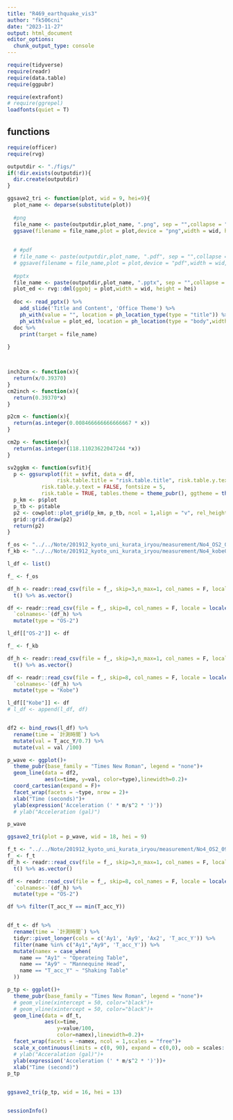 ```yaml
---
title: "R469_earthquake_vis3"
author: "fk506cni"
date: "2023-11-27"
output: html_document
editor_options: 
  chunk_output_type: console
---
```



```r
require(tidyverse)
require(readr)
require(data.table)
require(ggpubr)

require(extrafont)
# require(ggrepel)
loadfonts(quiet = T)
```


## functions
```r
require(officer)
require(rvg)

outputdir <- "./figs/"
if(!dir.exists(outputdir)){
  dir.create(outputdir)
}

ggsave2_tri <- function(plot, wid = 9, hei=9){
  plot_name <- deparse(substitute(plot))
  
  #png
  file_name <- paste(outputdir,plot_name, ".png", sep = "",collapse = "")
  ggsave(filename = file_name,plot = plot,device = "png",width = wid, height = hei,dpi = 300,units = "cm")
  
  
  # #pdf
  # file_name <- paste(outputdir,plot_name, ".pdf", sep = "",collapse = "")
  # ggsave(filename = file_name,plot = plot,device = "pdf",width = wid, height = hei,dpi = 300,units = "cm")
  
  #pptx
  file_name <- paste(outputdir,plot_name, ".pptx", sep = "",collapse = "")
  plot_ed <- rvg::dml(ggobj = plot,width = wid, height = hei)
  
  doc <- read_pptx() %>%
    add_slide('Title and Content', 'Office Theme') %>%
    ph_with(value = "", location = ph_location_type(type = "title")) %>%
    ph_with(value = plot_ed, location = ph_location(type = "body",width = cm2inch(wid), height = cm2inch(hei),left = 2, top = 2))
  doc %>%
    print(target = file_name)
  
}



inch2cm <- function(x){
  return(x/0.39370)
}
cm2inch <- function(x){
  return(0.39370*x)
}

p2cm <- function(x){
  return(as.integer(0.008466666666666667 * x))
}

cm2p <- function(x){
  return(as.integer(118.11023622047244 *x))
}

sv2ggkm <- function(svfit){
  p <- ggsurvplot(fit = svfit, data = df,
                risk.table.title = "risk.table.title", risk.table.y.text.col = TRUE,
           risk.table.y.text = FALSE, fontsize = 5,
           risk.table = TRUE, tables.theme = theme_pubr(), ggtheme = theme_pubr())
  p_km <- p$plot
  p_tb <- p$table
  p2 <- cowplot::plot_grid(p_km, p_tb, ncol = 1,align = "v", rel_heights = c(3,1))
  grid::grid.draw(p2)
  return(p2)
}
```



```r
f_os <- "../../Note/201912_kyoto_uni_kurata_iryou/measurement/No4_OS2_070.CSV"
f_kb <- "../../Note/201912_kyoto_uni_kurata_iryou/measurement/No4_kobe070.CSV"
```


```r
l_df <- list()

f_ <- f_os

df_h <- readr::read_csv(file = f_, skip=3,n_max=1, col_names = F, locale = locale(encoding = "shift-jis")) %>% 
  t() %>% as.vector()

df <- readr::read_csv(file = f_, skip=8, col_names = F, locale = locale(encoding = "shift-jis")) %>% 
  `colnames<-`(df_h) %>% 
  mutate(type = "OS-2")

l_df[["OS-2"]] <- df

f_ <- f_kb

df_h <- readr::read_csv(file = f_, skip=3,n_max=1, col_names = F, locale = locale(encoding = "shift-jis")) %>% 
  t() %>% as.vector()

df <- readr::read_csv(file = f_, skip=8, col_names = F, locale = locale(encoding = "shift-jis")) %>% 
  `colnames<-`(df_h) %>% 
  mutate(type = "Kobe")

l_df[["Kobe"]] <- df
# l_df <- append(l_df, df)


df2 <- bind_rows(l_df) %>% 
  rename(time = `計測時間`) %>% 
  mutate(val = T_acc_Y/0.7) %>% 
  mutate(val = val /100)

```


```r
p_wave <- ggplot()+
  theme_pubr(base_family = "Times New Roman", legend = "none")+
  geom_line(data = df2,
            aes(x=time, y=val, color=type),linewidth=0.2)+
  coord_cartesian(expand = F)+
  facet_wrap(facets = ~type, nrow = 2)+
  xlab("Time (seconds)")+
  ylab(expression('Acceleration (' * m/s^2 * ')'))
  # ylab("Acceleration (gal)")

p_wave

ggsave2_tri(plot = p_wave, wid = 18, hei = 9)
```



```r
f_t <- "../../Note/201912_kyoto_uni_kurata_iryou/measurement/No4_OS2_090_X.CSV"
f_ <- f_t
df_h <- readr::read_csv(file = f_, skip=3,n_max=1, col_names = F, locale = locale(encoding = "shift-jis")) %>% 
  t() %>% as.vector()

df <- readr::read_csv(file = f_, skip=8, col_names = F, locale = locale(encoding = "shift-jis")) %>% 
  `colnames<-`(df_h) %>% 
  mutate(type = "OS-2")

df %>% filter(T_acc_Y == min(T_acc_Y))


df_t <- df %>% 
  rename(time = `計測時間`) %>% 
  tidyr::pivot_longer(cols = c('Ay1', 'Ay9', 'Ax2', 'T_acc_Y')) %>% 
  filter(name %in% c("Ay1","Ay9", 'T_acc_Y')) %>% 
  mutate(namex = case_when(
    name == "Ay1" ~ "Operateing Table",
    name == "Ay9" ~ "Mannequine Head",
    name == "T_acc_Y" ~ "Shaking Table"
  ))

```


```r
p_tp <- ggplot()+
  theme_pubr(base_family = "Times New Roman", legend = "none")+
  # geom_vline(xintercept = 50, color="black")+
  # geom_vline(xintercept = 50, color="black")+
  geom_line(data = df_t,
            aes(x=time,
                y=value/100,
                color=namex),linewidth=0.2)+
  facet_wrap(facets = ~namex, ncol = 1,scales = "free")+
  scale_x_continuous(limits = c(0, 90), expand = c(0,0), oob = scales::squish) +
  # ylab("Acceralation (gal)")+
  ylab(expression('Acceleration (' * m/s^2 * ')'))+
  xlab("Time (second)")
p_tp


ggsave2_tri(p_tp, wid = 16, hei = 13)
```


```r
```


```r
sessionInfo()
```
